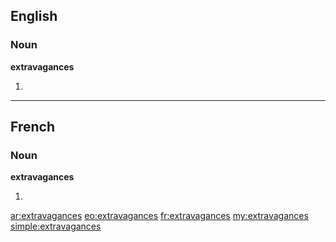 ==English==

===Noun===
'''extravagances'''

# {{plural of|[[extravagance]]}}

----

==French==

===Noun===
'''extravagances''' {{f}}

# {{plural of|[[extravagance]]|lang=fr}}

[[ar:extravagances]]
[[eo:extravagances]]
[[fr:extravagances]]
[[my:extravagances]]
[[simple:extravagances]]